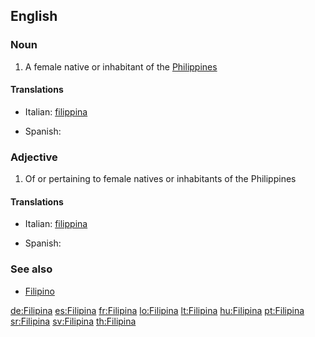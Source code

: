 ==English==

===Noun===
{{en-noun}}

# A female native or inhabitant of the [[Philippines]]

====Translations====
{{trans-top|A female native or inhabitant of the Philippines}}
*Italian: [[filippina]] {{f}}
{{trans-mid}}
* Spanish: {{t|es|filipina|f}}
{{trans-bottom}}

===Adjective===
{{en-adj|-}}

# Of or pertaining to female natives or inhabitants of the Philippines

====Translations====
{{trans-top|Of or pertaining to female natives or inhabitants of the Philippines}}
*Italian: [[filippina]]
{{trans-mid}}
* Spanish: {{t|es|filipina|f}}
{{trans-bottom}}

===See also===
*[[Filipino]]

[[de:Filipina]]
[[es:Filipina]]
[[fr:Filipina]]
[[lo:Filipina]]
[[lt:Filipina]]
[[hu:Filipina]]
[[pt:Filipina]]
[[sr:Filipina]]
[[sv:Filipina]]
[[th:Filipina]]